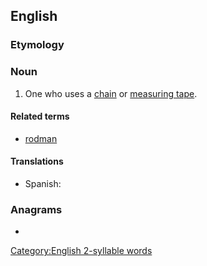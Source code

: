 ==English==

===Etymology===
{{suffix|en|chain|man}}

===Noun===
{{en-noun|chainmen}}

# {{lb|en|surveying}} One who uses a [[chain]] or [[measuring tape]].

====Related terms====
* [[rodman]]

====Translations====
{{trans-top|one who wields a chain}}
* Spanish: {{t|es|cadenero}}
{{trans-mid}}
{{trans-bottom}}

===Anagrams===
* {{anagrams|en|a=aachimnn|Chinaman|chinaman}}

[[Category:English 2-syllable words]]